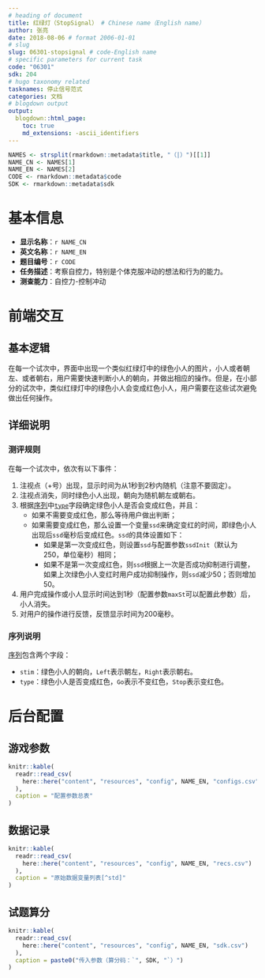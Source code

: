 ```yaml
---
# heading of document
title: 红绿灯（StopSignal） # Chinese name（English name）
author: 张亮
date: 2018-08-06 # format 2006-01-01
# slug
slug: 06301-stopsignal # code-English name
# specific parameters for current task
code: "06301"
sdk: 204
# hugo taxonomy related
tasknames: 停止信号范式
categories: 文档
# blogdown output
output:
  blogdown::html_page:
    toc: true
    md_extensions: -ascii_identifiers
---
```


```r
NAMES <- strsplit(rmarkdown::metadata$title, "（|）")[[1]]
NAME_CN <- NAMES[1]
NAME_EN <- NAMES[2]
CODE <- rmarkdown::metadata$code
SDK <- rmarkdown::metadata$sdk
```

# 基本信息

* **显示名称**：`r NAME_CN`
* **英文名称**：`r NAME_EN`
* **题目编号**：`r CODE`
* **任务描述**：考察自控力，特别是个体克服冲动的想法和行为的能力。
* **测查能力**：自控力-控制冲动

# 前端交互

## 基本逻辑

在每一个试次中，界面中出现一个类似红绿灯中的绿色小人的图片，小人或者朝左、或者朝右，用户需要快速判断小人的朝向，并做出相应的操作。但是，在小部分的试次中，类似红绿灯中的绿色小人会变成红色小人，用户需要在这些试次避免做出任何操作。

## 详细说明

### 测评规则

在每一个试次中，依次有以下事件：

1. 注视点（+号）出现，显示时间为从1秒到2秒内随机（注意不要固定）。
1. 注视点消失，同时绿色小人出现，朝向为随机朝左或朝右。
1. 根据[序列](/seq/06301_StopSignal.json){target="_blank"}中[`type`][序列说明]字段确定绿色小人是否会变成红色，并且：
    * 如果不需要变成红色，那么等待用户做出判断；
    * 如果需要变成红色，那么设置一个变量`ssd`来确定变红的时间，即绿色小人出现后`ssd`毫秒后变成红色。`ssd`的具体设置如下：
        + 如果是第一次变成红色，则设置`ssd`与配置参数`ssdInit`（默认为250，单位毫秒）相同；
        + 如果不是第一次变成红色，则`ssd`根据上一次是否成功抑制进行调整，如果上次绿色小人变红时用户成功抑制操作，则`ssd`减少50；否则增加50。
1. 用户完成操作或小人显示时间达到1秒（配置参数`maxSt`可以配置此参数）后，小人消失。
1. 对用户的操作进行反馈，反馈显示时间为200毫秒。

### 序列说明

[序列](/seq/06301_StopSignal.json){target="_blank"}包含两个字段：

* `stim`：绿色小人的朝向，`Left`表示朝左，`Right`表示朝右。
* `type`：绿色小人是否变成红色，`Go`表示不变红色，`Stop`表示变红色。

# 后台配置

## 游戏参数

```r
knitr::kable(
  readr::read_csv(
    here::here("content", "resources", "config", NAME_EN, "configs.csv")
  ),
  caption = "配置参数总表"
)
```

## 数据记录

```r
knitr::kable(
  readr::read_csv(
    here::here("content", "resources", "config", NAME_EN, "recs.csv")
  ),
  caption = "原始数据变量列表[^std]"
)
```

[^std]: 请参考[标准](`r blogdown::shortcode("relref", "standard.html")`)。

## 试题算分

```r
knitr::kable(
  readr::read_csv(
    here::here("content", "resources", "config", NAME_EN, "sdk.csv")
  ),
  caption = paste0("传入参数（算分码：`", SDK, "`）")
)
```

